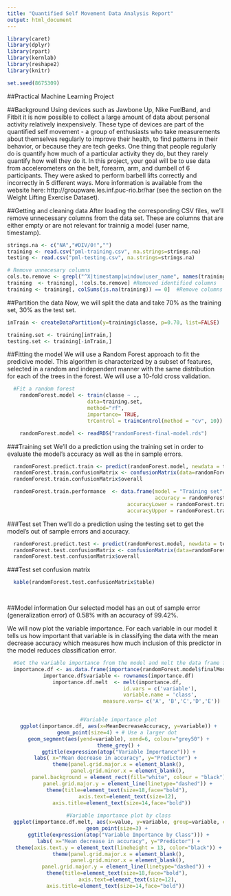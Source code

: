 ```yaml
---
title: "Quantified Self Movement Data Analysis Report"
output: html_document
---
```

```r
library(caret)
library(dplyr)
library(rpart)
library(kernlab)
library(reshape2)
library(knitr)

set.seed(8675309)

```
##Practical Machine Learning Project

##Background
Using devices such as Jawbone Up, Nike FuelBand, and Fitbit it is now possible to collect a large amount of data about personal activity relatively inexpensively. These type of devices are part of the quantified self movement - a group of enthusiasts who take measurements about themselves regularly to improve their health, to find patterns in their behavior, or because they are tech geeks. One thing that people regularly do is quantify how much of a particular activity they do, but they rarely quantify how well they do it. In this project, your goal will be to use data from accelerometers on the belt, forearm, arm, and dumbell of 6 participants. They were asked to perform barbell lifts correctly and incorrectly in 5 different ways. More information is available from the website here: http://groupware.les.inf.puc-rio.br/har (see the section on the Weight Lifting Exercise Dataset). 


##Getting and cleaning data
After loading the corresponding CSV files, we'll remove unnecessary columns from the data set. These are columns that are either empty or are not relevant for trainnig a model (user name, timestamp).

```r
strings.na <- c("NA","#DIV/0!","")
training <- read.csv("pml-training.csv", na.strings=strings.na)
testing <- read.csv("pml-testing.csv", na.strings=strings.na)

# Remove unnecesary columns
cols.to.remove <- grepl("^X|timestamp|window|user_name", names(training)) #Select which columns to remove
training  <- training[, !cols.to.remove] #Removed identified columns
training <- training[, colSums(is.na(training)) == 0]  #Remove columns with N/A

```

##Partition the data
Now, we will split the data and take 70% as the training set, 30% as the test set.
```r
inTrain <- createDataPartition(y=training$classe, p=0.70, list=FALSE)

training.set <- training[inTrain,]
testing.set <- training[-inTrain,]

```

##Fitting the model
We will use a Random Forest approach to fit the predicive model. This algorithm is characterized by a subset of features, selected in a random and independent manner with the same distribution for each of the trees in the forest. We will use a 10-fold cross validation.

```r
  #Fit a random forest
    randomForest.model <- train(classe ~ ., 
                          data=training.set, 
                          method="rf", 
                          importance= TRUE,
                          trControl = trainControl(method = "cv", 10))
```

```r
    randomForest.model <- readRDS("randomForest-final-model.rds")
```

###Training set
We'll do a prediction using the training set in order to evaluate the model's accuracy as well as the in sample errors.
```r
    
  randomForest.predict.train <- predict(randomForest.model, newdata = training.set)
  randomForest.train.confusionMatrix <- confusionMatrix(data=randomForest.predict.train,  training.set$classe)
  randomForest.train.confusionMatrix$overall
```

```r
  randomForest.train.performance  <- data.frame(model = "Training set",
                                                accuracy = randomForest.train.confusionMatrix$overall[1],
                                       accuracyLower = randomForest.train.confusionMatrix$overall[3],
                                       accuracyUpper = randomForest.train.confusionMatrix$overall[4])
```

###Test set
Then we'll do a prediction using the testing set to get the model's out of sample errors and accuracy.
```r
    
  randomForest.predict.test <- predict(randomForest.model, newdata = testing.set)
  randomForest.test.confusionMatrix <- confusionMatrix(data=randomForest.predict.test,  testing.set$classe)
  randomForest.test.confusionMatrix$overall
```

###Test set confusion matrix
```r
  kable(randomForest.test.confusionMatrix$table)

  
```

##Model information
Our selected model has an out of sample error (generalization error) of 0.58% with an accuracy of 99.42%.

We will now plot the variable importance. For each variable in our model it tells us how important that variable is in classifying the data with the mean decrease accuracy which measures how much inclusion of this predictor in the model reduces classification error.

<center>
```r

  #Get the variable importance from the model and melt the data frame for plotting
  importance.df <- as.data.frame(importance(randomForest.model$finalModel))
  importance.df$variable <- rownames(importance.df)
  importance.df.melt  <- melt(importance.df, 
                              id.vars = c('variable'), 
                              variable.name = 'class', 
                              measure.vars= c('A', 'B','C','D','E'))


  #Variable importance plot
  ggplot(importance.df, aes(x=MeanDecreaseAccuracy, y=variable)) +
  geom_point(size=4) + # Use a larger dot 
  geom_segment(aes(yend=variable), xend=6, colour="grey50") +
  theme_grey() +
  ggtitle(expression(atop("Variable Importance"))) +
  labs( x="Mean decrease in accuracy", y="Predictor") +  
  theme(panel.grid.major.x = element_blank(),
        panel.grid.minor.x = element_blank(),
        panel.background = element_rect(fill="white", colour = "black"),
        panel.grid.major.y = element_line(linetype="dashed")) +
  theme(title=element_text(size=18,face="bold"), 
        axis.text=element_text(size=12),
        axis.title=element_text(size=14,face="bold"))    
  
  #Variable importance plot by class
  ggplot(importance.df.melt, aes(x=value, y=variable, group=variable, colour=class)) +
  geom_point(size=3) + 
  ggtitle(expression(atop("Variable Importance by Class"))) +
  labs( x="Mean decrease in accuracy", y="Predictor") +
  theme(axis.text.y = element_text(lineheight = 13, color="black")) +
  theme(panel.grid.major.x = element_blank(),
        panel.grid.minor.x = element_blank(),
        panel.grid.major.y = element_line(linetype="dashed")) + 
  theme(title=element_text(size=18,face="bold"), 
        axis.text=element_text(size=12),
        axis.title=element_text(size=14,face="bold"))        

```
</center>
